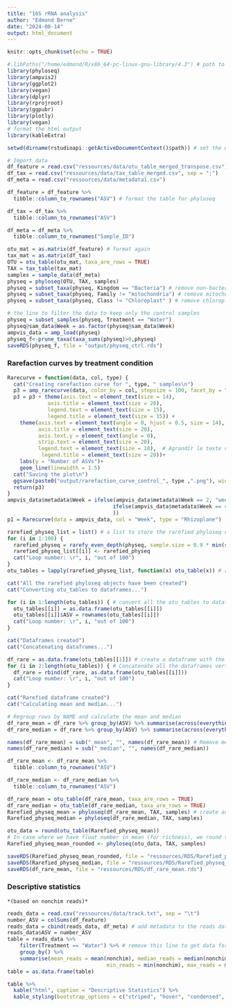 ```yaml
---
title: "16S rRNA analysis"
author: "Edmond Berne"
date: "2024-08-14"
output: html_document
---
```


```r
knitr::opts_chunk$set(echo = TRUE)
```

```r
#.libPaths("/home/edmond/R/x86_64-pc-linux-gnu-library/4.3") # path to the R libraries (personnal environnement)
library(phyloseq)
library(ampvis2)
library(ggplot2)
library(vegan)
library(dplyr)
library(rprojroot)
library(ggpubr)
library(plotly)
library(vegan)
# format the html output
library(kableExtra)
```


```r
setwd(dirname(rstudioapi::getActiveDocumentContext()$path)) # set the working directory to the location of this script
```

```r

# Import data
df_feature = read.csv("ressources/data/otu_table_merged_transpose.csv")
df_tax = read.csv("ressources/data/tax_table_merged.csv", sep = ";")
df_meta = read.csv("ressources/data/metadata1.csv")

df_feature = df_feature %>%
  tibble::column_to_rownames("ASV") # format the table for phyloseq

df_tax = df_tax %>% 
  tibble::column_to_rownames("ASV")

df_meta = df_meta %>% 
  tibble::column_to_rownames("Sample_ID") 

otu_mat = as.matrix(df_feature) # format again
tax_mat = as.matrix(df_tax)
OTU = otu_table(otu_mat, taxa_are_rows = TRUE)
TAX = tax_table(tax_mat)
samples = sample_data(df_meta)
physeq = phyloseq(OTU, TAX, samples)
physeq = subset_taxa(physeq, Kingdom == "Bacteria") # remove non-bacterial sequences
physeq = subset_taxa(physeq, Family != "mitochondria") # remove mitochondria sequences
physeq = subset_taxa(physeq, Class != "Chloroplast" ) # remove chloroplast sequences

# the line to filter the data to keep only the control samples
physeq = subset_samples(physeq, Treatment == "Water")
physeq@sam_data$Week = as.factor(physeq@sam_data$Week)
ampvis_data = amp_load(physeq)
physeq_f<-prune_taxa(taxa_sums(physeq)>0,physeq)
saveRDS(physeq_f, file = "output/physeq_ctrl.rds")
```


### Rarefaction curves by treatment condition
```r
Rarecurve = function(data, col, type) { 
  cat("Creating rarefaction curve for ", type, " samples\n")
  p3 = amp_rarecurve(data, color_by = col, stepsize = 100, facet_by = "Treatment")
  p3 = p3 + theme(axis.text = element_text(size = 14), 
             axis.title = element_text(size = 20), 
             legend.text = element_text(size = 15), 
             legend.title = element_text(size = 15)) +
    theme(axis.text = element_text(angle = 0, hjust = 0.5, size = 14),
          axis.title = element_text(size = 20), 
          axis.text.y = element_text(angle = 0),
          strip.text = element_text(size = 20),
          legend.text = element_text(size = 18),  # Agrandir le texte du titre de chaque facette + # Mettre les graduations à l'horizontale et les agrandir
           legend.title = element_text(size = 20))+
    labs(y = "Number of ASVs")+
    geom_line(linewidth = 1.5)
  cat("Saving the plot\n")
  ggsave(paste0("output/rarefaction_curve_control_", type ,".png"), width = 10, height = 10)
  return(p3)
}
ampvis_data$metadata$Week = ifelse(ampvis_data$metadata$Week == 2, "week 2",
                                  ifelse(ampvis_data$metadata$Week == 4, "week 4", "week 5"
                                  ))
p1 = Rarecurve(data = ampvis_data, col = "Week", type = "Rhizoplane")
```



```r
rarefied_physeq_list = list() # a list to store the rarefied phyloseq objects
for (i in 1:100) {
  rarefied_physeq = rarefy_even_depth(physeq, sample.size = 0.9 * min(sample_sums(physeq)), rngseed = i)
  rarefied_physeq_list[[i]] <- rarefied_physeq
  cat("Loop number: \r", i, "out of 100")
}
otu_tables = lapply(rarefied_physeq_list, function(x) otu_table(x)) # regroup all the otu_tables in a list

cat("All the rarefied phyloseq objects have been created")
cat("Converting otu_tables to dataframes...")

for (i in 1:length(otu_tables)) { # convert all the otu_tables to dataframes
  otu_tables[[i]] = as.data.frame(otu_tables[[i]])
  otu_tables[[i]]$ASV = rownames(otu_tables[[i]])
  cat("Loop number: \r", i, "out of 100")
}

cat("Dataframes created")
cat("Concatenating dataframes...")

df_rare = as.data.frame(otu_tables[[1]]) # create a dataframe with the first otu_table for later
for (i in 2:length(otu_tables)) { # Concatenate all the dataframes vertically
  df_rare = rbind(df_rare, as.data.frame(otu_tables[[i]]))
  cat("Loop number: \r", i, "out of 100")
}

cat("Rarefied dataframe created")
cat("Calculating mean and median...")

# Regroup rows by NAME and calculate the mean and median
df_rare_mean = df_rare %>% group_by(ASV) %>% summarise(across(everything(), list(mean = mean)))
df_rare_median = df_rare %>% group_by(ASV) %>% summarise(across(everything(), list(median = median)))

names(df_rare_mean) = sub("_mean", "", names(df_rare_mean)) # Remove mean and median to column names
names(df_rare_median) = sub("_median", "", names(df_rare_median))

df_rare_mean <- df_rare_mean %>%
  tibble::column_to_rownames("ASV")

df_rare_median <- df_rare_median %>%
  tibble::column_to_rownames("ASV")

df_rare_mean = otu_table(df_rare_mean, taxa_are_rows = TRUE)
df_rare_median = otu_table(df_rare_median, taxa_are_rows = TRUE)
Rarefied_physeq_mean = phyloseq(df_rare_mean, TAX, samples) # create another phyloseq object with rarefied data as OTU table
Rarefied_physeq_median = phyloseq(df_rare_median, TAX, samples)

otu_data = round(otu_table(Rarefied_physeq_mean))
# In case where we have float number in mean (for richness), we round the number to have an integer
Rarefied_physeq_mean_rounded <- phyloseq(otu_data, TAX, samples)

saveRDS(Rarefied_physeq_mean_rounded, file = "ressources/RDS/Rarefied_physeq_mean_rounded.rds")
saveRDS(Rarefied_physeq_median, file = "ressources/RDS/Rarefied_physeq_median.rds")
saveRDS(df_rare_mean, file = "ressources/RDS/df_rare_mean.rds")
```

### Descriptive statistics 
    *(based on nonchim reads)*
```r
reads_data = read.csv("ressources/data/track.txt", sep = "\t")
number_ASV = colSums(df_feature)
reads_data = cbind(reads_data, df_meta) # add metadata to the reads data
reads_data$ASV = number_ASV
table = reads_data %>% 
    filter(Treatment == "Water") %>% # remove this line to get data for all the samples
    group_by() %>% 
    summarise(mean_reads = mean(nonchim), median_reads = median(nonchim), reads_number = sum(nonchim),
                                min_reads = min(nonchim), max_reads = max(nonchim), ASV_sum = sum(ASV), samples = n())
table = as.data.frame(table)

table %>%
  kable("html", caption = "Descriptive Statistics") %>%
  kable_styling(bootstrap_options = c("striped", "hover", "condensed", "responsive"), full_width = F)
```


